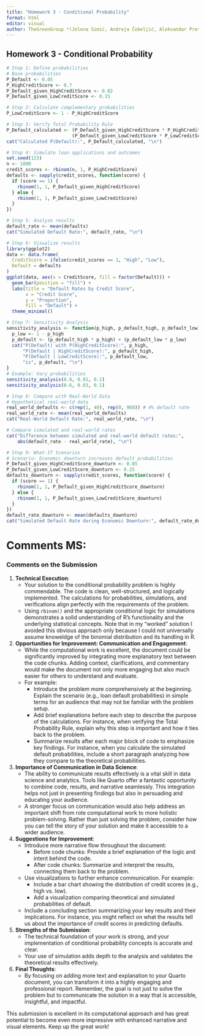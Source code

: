 ```yaml
---
title: "Homework 3 - Conditional Probability"
format: html
editor: visual
author: TheGreenGroup *(Jelena Simić, Andreja Čobeljić, Aleksandar Protić, Aleksandar Šoškić, Lucian Lungu)
---
```


## Homework 3 - Conditional Probability

```r
# Step 1: Define probabilities
# Base probabilities
P_Default <- 0.05
P_HighCreditScore <- 0.7
P_Default_given_HighCreditScore <- 0.02
P_Default_given_LowCreditScore <- 0.15

# Step 2: Calculate complementary probabilities
P_LowCreditScore <- 1 - P_HighCreditScore

# Step 3: Verify Total Probability Rule
P_Default_calculated <- (P_Default_given_HighCreditScore * P_HighCreditScore) +
                        (P_Default_given_LowCreditScore * P_LowCreditScore)
cat("Calculated P(Default):", P_Default_calculated, "\n")

# Step 4: Simulate loan applications and outcomes
set.seed(123)
n <- 1000
credit_scores <- rbinom(n, 1, P_HighCreditScore)
defaults <- sapply(credit_scores, function(score) {
  if (score == 1) {
    rbinom(1, 1, P_Default_given_HighCreditScore)
  } else {
    rbinom(1, 1, P_Default_given_LowCreditScore)
  }
})

# Step 5: Analyze results
default_rate <- mean(defaults)
cat("Simulated Default Rate:", default_rate, "\n")

# Step 6: Visualize results
library(ggplot2)
data <- data.frame(
  CreditScore = ifelse(credit_scores == 1, "High", "Low"),
  Default = defaults
)
ggplot(data, aes(x = CreditScore, fill = factor(Default))) +
  geom_bar(position = "fill") +
  labs(title = "Default Rates by Credit Score",
       x = "Credit Score",
       y = "Proportion",
       fill = "Default") +
  theme_minimal()

# Step 7: Sensitivity Analysis
sensitivity_analysis <- function(p_high, p_default_high, p_default_low) {
  p_low <- 1 - p_high
  p_default <- (p_default_high * p_high) + (p_default_low * p_low)
  cat("P(Default) with P(HighCreditScore):", p_high, 
      "P(Default | HighCreditScore):", p_default_high, 
      "P(Default | LowCreditScore):", p_default_low, 
      "is", p_default, "\n")
}
# Example: Vary probabilities
sensitivity_analysis(0.8, 0.01, 0.2)
sensitivity_analysis(0.6, 0.03, 0.1)

# Step 8: Compare with Real-World Data
# Hypothetical real-world data
real_world_defaults <- c(rep(1, 40), rep(0, 960)) # 4% default rate
real_world_rate <- mean(real_world_defaults)
cat("Real-World Default Rate:", real_world_rate, "\n")

# Compare simulated and real-world rates
cat("Difference between simulated and real-world default rates:",
    abs(default_rate - real_world_rate), "\n")

# Step 9: What-If Scenarios
# Scenario: Economic downturn increases default probabilities
P_Default_given_HighCreditScore_downturn <- 0.05
P_Default_given_LowCreditScore_downturn <- 0.25
defaults_downturn <- sapply(credit_scores, function(score) {
  if (score == 1) {
    rbinom(1, 1, P_Default_given_HighCreditScore_downturn)
  } else {
    rbinom(1, 1, P_Default_given_LowCreditScore_downturn)
  }
})
default_rate_downturn <- mean(defaults_downturn)
cat("Simulated Default Rate during Economic Downturn:", default_rate_downturn, "\n")
```
# Comments MS:

### Comments on the Submission

1. **Technical Execution**:
   - Your solution to the conditional probability problem is highly commendable. The code is clean, well-structured, and logically implemented. The calculations for probabilities, simulations, and verifications align perfectly with the requirements of the problem.
   - Using `rbinom()` and the appropriate conditional logic for simulations demonstrates a solid understanding of R's functionality and the underlying statistical concepts. Note that in
   my "worked" solution I avoided this obvious approach only because I could not universally
   assume knoweldge of the binomial distribution and its handling in R.

2. **Opportunities for Improvement: Communication and Engagement**:
   - While the computational work is excellent, the document could be significantly improved by integrating more explanatory text between the code chunks. Adding context, clarifications, and commentary would make the document not only more engaging but also much easier for others to understand and evaluate.
   - For example:
     - Introduce the problem more comprehensively at the beginning. Explain the scenario (e.g., loan default probabilities) in simple terms for an audience that may not be familiar with the problem setup.
     - Add brief explanations before each step to describe the purpose of the calculations. For instance, when verifying the Total Probability Rule, explain why this step is important and how it ties back to the problem.
     - Summarize results after each major block of code to emphasize key findings. For instance, when you calculate the simulated default probabilities, include a short paragraph analyzing how they compare to the theoretical probabilities.

3. **Importance of Communication in Data Science**:
   - The ability to communicate results effectively is a vital skill in data science and analytics. Tools like Quarto offer a fantastic opportunity to combine code, results, and narrative seamlessly. This integration helps not just in presenting findings but also in persuading and educating your audience.
   - A stronger focus on communication would also help address an important shift from rote computational work to more holistic problem-solving. Rather than just solving the problem, consider how you can tell the story of your solution and make it accessible to a wider audience.

4. **Suggestions for Improvement**:
   - Introduce more narrative flow throughout the document:
     - Before code chunks: Provide a brief explanation of the logic and intent behind the code.
     - After code chunks: Summarize and interpret the results, connecting them back to the problem.
   - Use visualizations to further enhance communication. For example:
     - Include a bar chart showing the distribution of credit scores (e.g., high vs. low).
     - Add a visualization comparing theoretical and simulated probabilities of default.
   - Include a concluding section summarizing your key results and their implications. For instance, you might reflect on what the results tell us about the importance of credit scores in predicting defaults.

5. **Strengths of the Submission**:
   - The technical foundation of your work is strong, and your implementation of conditional probability concepts is accurate and clear.
   - Your use of simulation adds depth to the analysis and validates the theoretical results effectively.

6. **Final Thoughts**:
   - By focusing on adding more text and explanation to your Quarto document, you can transform it into a highly engaging and professional report. Remember, the goal is not just to solve the problem but to communicate the solution in a way that is accessible, insightful, and impactful.

This submission is excellent in its computational approach and has great potential to become even more impressive with enhanced narrative and visual elements. Keep up the great work!
